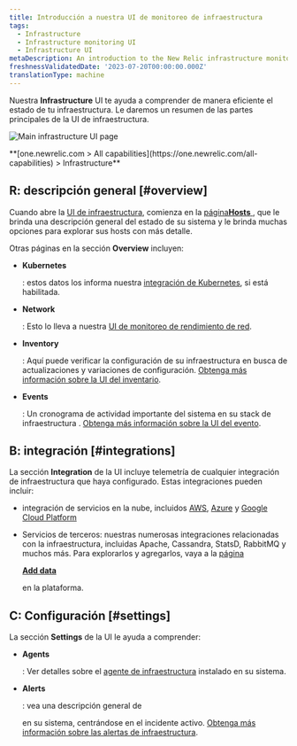 ```yaml
---
title: Introducción a nuestra UI de monitoreo de infraestructura
tags:
  - Infrastructure
  - Infrastructure monitoring UI
  - Infrastructure UI
metaDescription: An introduction to the New Relic infrastructure monitoring UI pages.
freshnessValidatedDate: '2023-07-20T00:00:00.000Z'
translationType: machine
---
```



Nuestra <DNT>**Infrastructure**</DNT> UI te ayuda a comprender de manera eficiente el estado de tu infraestructura. Le daremos un resumen de las partes principales de la UI de infraestructura.

<img
  title="Main infrastructure UI page"
  alt="Main infrastructure UI page"
  src={infrastructureMainUi}
/>

<figcaption>
  <DNT>
    **[one.newrelic.com > All capabilities](https://one.newrelic.com/all-capabilities) > Infrastructure**
  </DNT>
</figcaption>

## R: descripción general [#overview]

Cuando abre la [UI de infraestructura](https://one.newrelic.com/infra/infrastructure/hosts), comienza en la [página<DNT>**Hosts**</DNT> ](/docs/infrastructure/infrastructure-ui-pages/infra-hosts-ui-page), que le brinda una descripción general del estado de su sistema y le brinda muchas opciones para explorar sus hosts con más detalle.

Otras páginas en la sección <DNT>**Overview**</DNT> incluyen:

* <DNT>**Kubernetes**</DNT>

  : estos datos los informa nuestra [integración de Kubernetes](/docs/kubernetes-pixie/kubernetes-integration/get-started/introduction-kubernetes-integration), si está habilitada.

* <DNT>**Network**</DNT>

  : Esto lo lleva a nuestra [UI de monitoreo de rendimiento de red](/docs/network-performance-monitoring/get-started/npm-introduction).

* <DNT>**Inventory**</DNT>

  : Aquí puede verificar la configuración de su infraestructura en busca de actualizaciones y variaciones de configuración. [Obtenga más información sobre la UI del inventario](/docs/infrastructure/infrastructure-ui-pages/infrastructure-inventory-page-search-your-entire-infrastructure).

* <DNT>**Events**</DNT>

  : Un cronograma de actividad importante del sistema en su stack de infraestructura . [Obtenga más información sobre la UI del evento](/docs/infrastructure/infrastructure-ui-pages/infrastructure-events-page-live-feed-every-config-change).

## B: integración [#integrations]

La sección <DNT>**Integration**</DNT> de la UI incluye telemetría de cualquier integración de infraestructura que haya configurado. Estas integraciones pueden incluir:

* integración de servicios en la nube, incluidos [AWS](/docs/infrastructure/amazon-integrations/get-started/introduction-aws-integrations), [Azure](/docs/infrastructure/microsoft-azure-integrations/get-started/introduction-azure-monitoring-integrations) y [Google Cloud Platform](/docs/infrastructure/google-cloud-platform-integrations/get-started/introduction-google-cloud-platform-integrations)

* Servicios de terceros: nuestras numerosas integraciones relacionadas con la infraestructura, incluidas Apache, Cassandra, StatsD, RabbitMQ y muchos más. Para explorarlos y agregarlos, vaya a la [página](https://newrelic.com/instant-observability?category=infrastructure-and-os)

  <DNT>[**Add data**](https://newrelic.com/instant-observability?category=infrastructure-and-os)</DNT>

  [ ](https://newrelic.com/instant-observability?category=infrastructure-and-os)en la plataforma.

## C: Configuración [#settings]

La sección <DNT>**Settings**</DNT> de la UI le ayuda a comprender:

* <DNT>**Agents**</DNT>

  : Ver detalles sobre el [agente de infraestructura](/docs/infrastructure/install-infrastructure-agent/get-started/install-infrastructure-agent) instalado en su sistema.

* <DNT>**Alerts**</DNT>

  : vea una descripción general de

  <InlinePopover type="alerts"/>

  en su sistema, centrándose en el incidente activo. [Obtenga más información sobre las alertas de infraestructura](/docs/infrastructure/new-relic-infrastructure/infrastructure-alert-conditions/infrastructure-alerts-add-edit-or-view-host-alert-information).